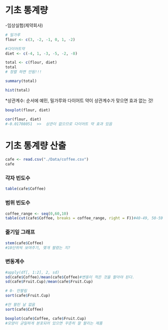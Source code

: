 # 기초 통계량

-임상실험(제약회사)

```r
# 밀가루
flour <- c(3, -2, -1, 0, 1, -2)

#다이어트약
diet <- c(-4, 1, -3, -5, -2, -8)

```

```r
total <- c(flour, diet)
total
# 정렬 하면 안됨!!!
```

```r
summary(total)
```

```r
hist(total)
```

\*상관계수: 순서에 예민, 밀가루와 다이어트 약이 상관계수가 맞으면 효과 없는 것!

```r
boxplot(flour, diet)
```

```r
cor(flour, diet)
#-0.01708051  >>  상관이 없으므로 다이어트 약 효과 있음
```

# 기초 통계량 산출

```r
cafe <- read.csv("./Data/coffee.csv")
cafe
```

### 각자 빈도수

```r
table(cafe$Coffee)
```

### 범위 빈도수

```r
coffee_range <- seq(0,60,10)
table(cut(cafe$Coffee, breaks = coffee_range, right = F))#40-49, 50-59
```

### 줄기잎 그래프

```r
stem(cafe$Coffee)
#10단위씩 보여주기, 몇개 팔렸는 지?
```

### 변동계수

```r
#apply(df[, 1:2], 2, sd)
sd(cafe$Coffee)/mean(cafe$Coffee)#변동이 적은 것을 팔아야 된다.
sd(cafe$Fruit.Cup)/mean(cafe$Fruit.Cup)
```

```r
# 0- 안팔림 
sort(cafe$Fruit.Cup)
```

```r
#안 팔린 날 없음
sort(cafe$Coffee)
```

```r
boxplot(cafe$Coffee, cafe$Fruit.Cup)
#모양이 균일하게 분포되어 있으면 꾸준히 잘 팔리는 제품
```

